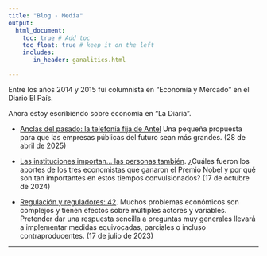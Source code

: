 ```yaml
---
title: "Blog - Media"
output: 
  html_document:
    toc: true # Add toc
    toc_float: true # keep it on the left
    includes:
       in_header: ganalitics.html

---
```


<style type="text/css">

h1.title {
  font-size: 38px;
  text-align: center;
</style>



Entre los años 2014 y 2015 fuí columnista en "Economía y Mercado" en el Diario El País.

Ahora estoy escribiendo sobre economía en "La Diaria".

- [Anclas del pasado: la telefonía fija de Antel](https://ladiaria.com.uy/economia/articulo/2025/4/anclas-del-pasado-la-telefonia-fija-de-antel/) Una pequeña propuesta para que las empresas públicas del futuro sean más grandes. (28 de abril de 2025)

- [Las instituciones importan... las personas también](https://ladiaria.com.uy/economia/articulo/2024/10/las-instituciones-importan-y-las-personas-tambien/).
¿Cuáles fueron los aportes de los tres economistas que ganaron el Premio Nobel y por qué son tan importantes en estos tiempos convulsionados? (17 de octubre de 2024)

- [Regulación y reguladores: 42](https://ladiaria.com.uy/economia/articulo/2023/7/regulacion-y-reguladores-42/). 
Muchos problemas económicos son complejos y tienen efectos sobre múltiples actores y variables. Pretender dar una respuesta sencilla a preguntas muy generales llevará a implementar medidas equivocadas, parciales o incluso contraproducentes. (17 de julio de 2023)

---